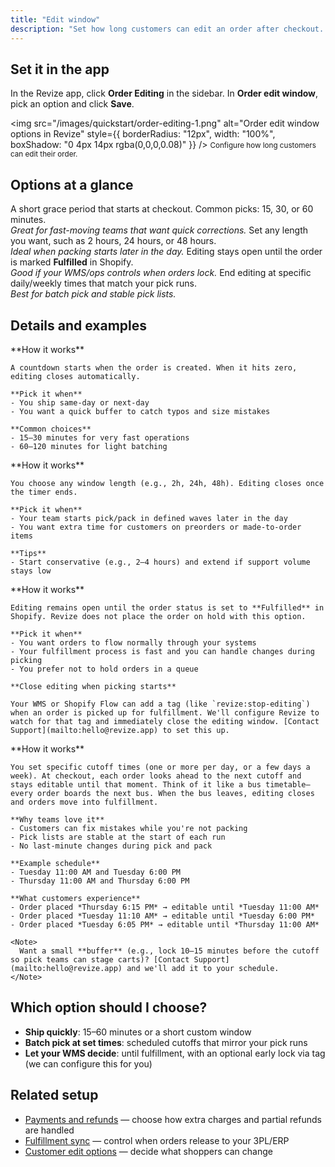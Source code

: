 ```yaml
---
title: "Edit window"
description: "Set how long customers can edit an order after checkout. Choose a fixed or custom duration, keep editing open until fulfillment, or schedule cutoffs that match your pick times."
---
```


## Set it in the app

<Steps>
  <Step title="Open Order Editing">
    In the Revize app, click <strong>Order Editing</strong> in the sidebar.
  </Step>
  <Step title="Choose a window">
    In <strong>Order edit window</strong>, pick an option and click <strong>Save</strong>.
  </Step>
</Steps>

  <img
    src="/images/quickstart/order-editing-1.png"
    alt="Order edit window options in Revize"
    style={{ borderRadius: "12px", width: "100%", boxShadow: "0 4px 14px rgba(0,0,0,0.08)" }}
  />
  <small>Configure how long customers can edit their order.</small>

## Options at a glance

<CardGroup cols={2}>
  <Card title="Fixed time windows" icon="hourglass-half" color="#8b5cf6">
    A short grace period that starts at checkout. Common picks: 15, 30, or 60 minutes.
    <br />
    <em>Great for fast-moving teams that want quick corrections.</em>
  </Card>

  <Card title="Custom duration" icon="stopwatch" color="#10b981">
    Set any length you want, such as 2 hours, 24 hours, or 48 hours.
    <br />
    <em>Ideal when packing starts later in the day.</em>
  </Card>

  <Card title="Until fulfillment" icon="truck" color="#0ea5e9">
    Editing stays open until the order is marked <strong>Fulfilled</strong> in Shopify.
    <br />
    <em>Good if your WMS/ops controls when orders lock.</em>
  </Card>

  <Card title="Scheduled cutoff" icon="calendar-days" color="#f59e0b">
    End editing at specific daily/weekly times that match your pick runs.
    <br />
    <em>Best for batch pick and stable pick lists.</em>
  </Card>
</CardGroup>

## Details and examples

<AccordionGroup>
  <Accordion title="Fixed time windows" icon="hourglass-half">
    **How it works**
    
    A countdown starts when the order is created. When it hits zero, editing closes automatically.

    **Pick it when**
    - You ship same-day or next-day
    - You want a quick buffer to catch typos and size mistakes

    **Common choices**
    - 15–30 minutes for very fast operations
    - 60–120 minutes for light batching
  </Accordion>

  <Accordion title="Custom duration" icon="stopwatch">
    **How it works**
    
    You choose any window length (e.g., 2h, 24h, 48h). Editing closes once the timer ends.

    **Pick it when**
    - Your team starts pick/pack in defined waves later in the day
    - You want extra time for customers on preorders or made-to-order items

    **Tips**
    - Start conservative (e.g., 2–4 hours) and extend if support volume stays low
  </Accordion>

  <Accordion title="Until fulfillment" icon="truck">
    **How it works**
    
    Editing remains open until the order status is set to **Fulfilled** in Shopify. Revize does not place the order on hold with this option.

    **Pick it when**
    - You want orders to flow normally through your systems
    - Your fulfillment process is fast and you can handle changes during picking
    - You prefer not to hold orders in a queue

    **Close editing when picking starts**
    
    Your WMS or Shopify Flow can add a tag (like `revize:stop-editing`) when an order is picked up for fulfillment. We'll configure Revize to watch for that tag and immediately close the editing window. [Contact Support](mailto:hello@revize.app) to set this up.
  </Accordion>

  <Accordion title="Scheduled cutoff (daily or weekly)" icon="calendar-days">
    **How it works**
    
    You set specific cutoff times (one or more per day, or a few days a week). At checkout, each order looks ahead to the next cutoff and stays editable until that moment. Think of it like a bus timetable—every order boards the next bus. When the bus leaves, editing closes and orders move into fulfillment.

    **Why teams love it**
    - Customers can fix mistakes while you're not packing
    - Pick lists are stable at the start of each run
    - No last-minute changes during pick and pack

    **Example schedule**
    - Tuesday 11:00 AM and Tuesday 6:00 PM
    - Thursday 11:00 AM and Thursday 6:00 PM

    **What customers experience**
    - Order placed *Thursday 6:15 PM* → editable until *Tuesday 11:00 AM*
    - Order placed *Tuesday 11:10 AM* → editable until *Tuesday 6:00 PM*
    - Order placed *Tuesday 6:05 PM* → editable until *Thursday 11:00 AM*

    <Note>
      Want a small **buffer** (e.g., lock 10–15 minutes before the cutoff so pick teams can stage carts)? [Contact Support](mailto:hello@revize.app) and we'll add it to your schedule.
    </Note>
  </Accordion>
</AccordionGroup>

## Which option should I choose?

- **Ship quickly**: 15–60 minutes or a short custom window  
- **Batch pick at set times**: scheduled cutoffs that mirror your pick runs  
- **Let your WMS decide**: until fulfillment, with an optional early lock via tag (we can configure this for you)

## Related setup

- [Payments and refunds](/setup/payments-and-refunds) — choose how extra charges and partial refunds are handled  
- [Fulfillment sync](/setup/fulfillment-sync) — control when orders release to your 3PL/ERP  
- [Customer edit options](/setup/edit-permissions) — decide what shoppers can change